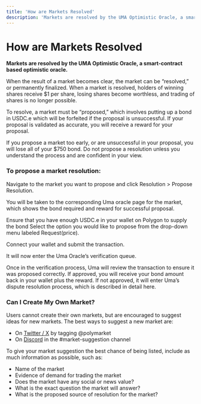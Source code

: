 ```yaml
---
title: 'How are Markets Resolved'
description: 'Markets are resolved by the UMA Optimistic Oracle, a smart-contract based optimistic oracle.'
---
```


# How are Markets Resolved

**Markets are resolved by the UMA Optimistic Oracle, a smart-contract based optimistic oracle.**

When the result of a market becomes clear, the market can be “resolved,” or permanently finalized. When a market is resolved, holders of winning shares receive $1 per share, losing shares become worthless, and trading of shares is no longer possible.

To resolve, a market must be “proposed,” which involves putting up a bond in USDC.e which will be forfeited if the proposal is unsuccessful. If your proposal is validated as accurate, you will receive a reward for your proposal.


<Note>
 If you propose a market too early, or are unsuccessful in your proposal, you will lose all of your $750 bond. Do not propose a resolution unless you understand the process and are confident in your view.
</Note>

### To propose a market resolution:

Navigate to the market you want to propose and click Resolution > Propose Resolution.

You will be taken to the corresponding Uma oracle page for the market, which shows the bond required and reward for successful proposal.

Ensure that you have enough USDC.e in your wallet on Polygon to supply the bond
Select the option you would like to propose from the drop-down menu labeled Request(price).

Connect your wallet and submit the transaction.

It will now enter the Uma Oracle’s verification queue.

Once in the verification process, Uma will review the transaction to ensure it was proposed correctly. If approved, you will receive your bond amount back in your wallet plus the reward. If not approved, it will enter Uma’s dispute resolution process, which is described in detail here.

### Can I Create My Own Market?

Users cannot create their own markets, but are encouraged to suggest ideas for new markets. The best ways to suggest a new market are:

- On [Twitter / X](https://x.com/polymarket) by tagging @polymarket
- On [Discord](https://discord.com/invite/polymarket) in the #market-suggestion channel

To give your market suggestion the best chance of being listed, include as much information as possible, such as:

- Name of the market
- Evidence of demand for trading the market
- Does the market have any social or news value?
- What is the exact question the market will answer?
- What is the proposed source of resolution for the market?
